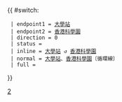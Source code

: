 {{ #switch: {{{format|}}}
  | endpoint1 = [[馬料水公共運輸交匯處|大學站]]
  | endpoint2 = [[香港科學園巴士總站|香港科學園]]
  | direction = 0
  | status =
  | inline = [[馬料水公共運輸交匯處|大學站]] ↺ [[香港科學園巴士總站|香港科學園]]
  | normal = [[馬料水公共運輸交匯處|大學站]]、[[香港科學園巴士總站|香港科學園]]〔循環線〕
  | full =
}}<noinclude>[[Category:九龍巴士路線模板|2]]</noinclude>